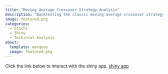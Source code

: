 ```yaml
---
title: "Moving Average Crossover Strategy Analysis"
description: "Backtesting the classic moving average crossover strategy, in which the trader buys a stock if that stock's shorter timeframe moving average crosses above the longer timeframe moving average, and closes that position once the shorter moving average crosses back below"
image: featured.png
categories:
  - Stocks
  - Shiny
  - Techincal Analysis
about:
  template: marquee
  image: featured.png
---
```


Click the link below to interact with the shiny app. [shiny app](https://rstudio-connect.macalester.edu/content/7b2f61ab-2368-4dc5-bd07-2263e0a8d0a7){.external}
